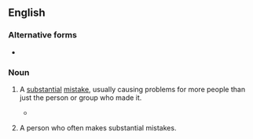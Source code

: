 ==English==

===Alternative forms===
* {{l|en|screw-up}}

===Noun===
{{en-noun}}

# {{label|en|colloquial}} A [[substantial]] [[mistake]], usually causing problems for more people than just the person or group who made it.
#* {{quote-book
|year=1977
|author=John Osborne
|title=White House watch: the Ford years‎
|page=147
|passage=The Ford administration emerged in better shape than it deserved from the fantastic '''screw-up''' that preceded the release of the Rockefeller...}}
# {{label|en|colloquial}} A person who often makes substantial mistakes.
